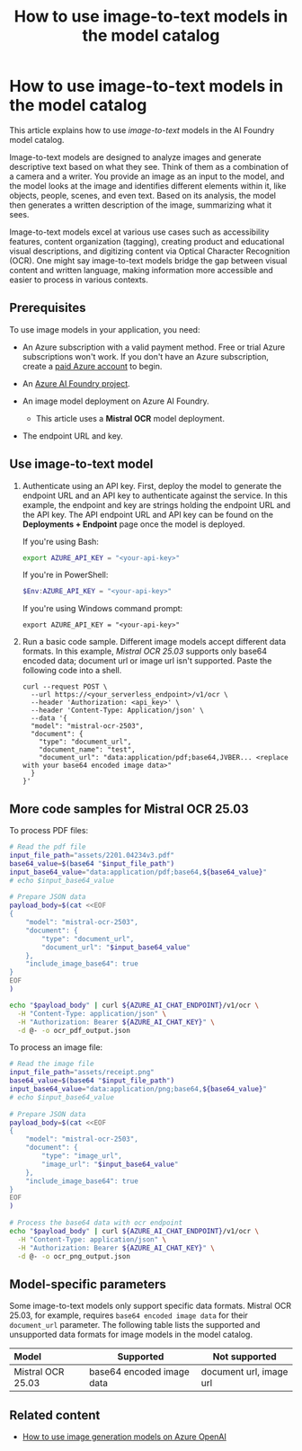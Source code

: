 ﻿---
title: "How to use image-to-text models in the model catalog"
description: Learn how to use image-to-text models from the AI Foundry model catalog.
---

# How to use image-to-text models in the model catalog

This article explains how to use _image-to-text_ models in the AI Foundry model catalog. 

Image-to-text models are designed to analyze images and generate descriptive text based on what they see. Think of them as a combination of a camera and a writer. You provide an image as an input to the model, and the model looks at the image and identifies different elements within it, like objects, people, scenes, and even text. Based on its analysis, the model then generates a written description of the image, summarizing what it sees.

Image-to-text models excel at various use cases such as accessibility features, content organization (tagging), creating product and educational visual descriptions, and digitizing content via Optical Character Recognition (OCR). One might say image-to-text models bridge the gap between visual content and written language, making information more accessible and easier to process in various contexts.

## Prerequisites

To use image models in your application, you need:
 
- An Azure subscription with a valid payment method. Free or trial Azure subscriptions won't work. If you don't have an Azure subscription, create a [paid Azure account](https://azure.microsoft.com/pricing/purchase-options/pay-as-you-go) to begin.

- An [Azure AI Foundry project](create-projects).

- An image model deployment on Azure AI Foundry. 

  - This article uses a __Mistral OCR__ model deployment.

- The endpoint URL and key.

## Use image-to-text model

1. Authenticate using an API key. First, deploy the model to generate the endpoint URL and an API key to authenticate against the service. In this example, the endpoint and key are strings holding the endpoint URL and the API key. The API endpoint URL and API key can be found on the **Deployments + Endpoint** page once the model is deployed.

    If you're using Bash:
  
    ```bash    
    export AZURE_API_KEY = "<your-api-key>"
    ```

    If you're in PowerShell:
  
    ```powershell
    $Env:AZURE_API_KEY = "<your-api-key>"
    ```
  
    If you're using Windows command prompt:
    
    ```
    export AZURE_API_KEY = "<your-api-key>"
    ```

1. Run a basic code sample. Different image models accept different data formats. In this example, _Mistral OCR 25.03_ supports only base64 encoded data; document url or image url isn't supported. Paste the following code into a shell.
  
    ```http
    curl --request POST \
      --url https://<your_serverless_endpoint>/v1/ocr \
      --header 'Authorization: <api_key>' \
      --header 'Content-Type: Application/json' \
      --data '{
      "model": "mistral-ocr-2503",
      "document": {
        "type": "document_url",
        "document_name": "test",
        "document_url": "data:application/pdf;base64,JVBER... <replace with your base64 encoded image data>"
      }
    }'
    ```

## More code samples for Mistral OCR 25.03

To process PDF files:

```bash
# Read the pdf file
input_file_path="assets/2201.04234v3.pdf"
base64_value=$(base64 "$input_file_path")
input_base64_value="data:application/pdf;base64,${base64_value}"
# echo $input_base64_value
 
# Prepare JSON data
payload_body=$(cat <<EOF
{
    "model": "mistral-ocr-2503",
    "document": {
        "type": "document_url",
        "document_url": "$input_base64_value"
    },
    "include_image_base64": true
}
EOF
)

echo "$payload_body" | curl ${AZURE_AI_CHAT_ENDPOINT}/v1/ocr \
  -H "Content-Type: application/json" \
  -H "Authorization: Bearer ${AZURE_AI_CHAT_KEY}" \
  -d @- -o ocr_pdf_output.json
```

To process an image file:

```bash
# Read the image file
input_file_path="assets/receipt.png"
base64_value=$(base64 "$input_file_path")
input_base64_value="data:application/png;base64,${base64_value}"
# echo $input_base64_value
 
# Prepare JSON data
payload_body=$(cat <<EOF
{
    "model": "mistral-ocr-2503",
    "document": {
        "type": "image_url",
        "image_url": "$input_base64_value"
    },
    "include_image_base64": true
}
EOF
)
 
# Process the base64 data with ocr endpoint
echo "$payload_body" | curl ${AZURE_AI_CHAT_ENDPOINT}/v1/ocr \
  -H "Content-Type: application/json" \
  -H "Authorization: Bearer ${AZURE_AI_CHAT_KEY}" \
  -d @- -o ocr_png_output.json
```

## Model-specific parameters

Some image-to-text models only support specific data formats. Mistral OCR 25.03, for example, requires `base64 encoded image data` for their `document_url` parameter. The following table lists the supported and unsupported data formats for image models in the model catalog.

| Model | Supported | Not supported |
| :---- | ----- | ----- |
| Mistral OCR 25.03 | base64 encoded image data  | document url, image url |



## Related content

- [How to use image generation models on Azure OpenAI](../openai/how-to/dall-e)

